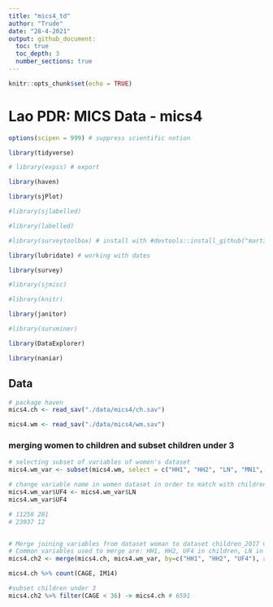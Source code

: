 ```yaml
---
title: "mics4_td"
author: "Trude"
date: "28-4-2021"
output: github_document:
  toc: true
  toc_depth: 3
  number_sections: true
---
```


```r
knitr::opts_chunk$set(echo = TRUE)
```


# Lao PDR: MICS Data - mics4






```r

options(scipen = 999) # suppress scientific notion

```



```r

library(tidyverse)

# library(expss) # export

library(haven) 

library(sjPlot)

#library(sjlabelled)

#library(labelled)

#library(surveytoolbox) # install with #devtools::install_github("martinctc/surveytoolbox")

library(lubridate) # working with dates

library(survey)

#library(sjmisc)

#library(knitr)

library(janitor)

#library(survminer)

library(DataExplorer)

library(naniar)

```



## Data


```r

# package haven
mics4.ch <- read_sav("./data/mics4/ch.sav")

mics4.wm <- read_sav("./data/mics4/wm.sav")

```

### merging women to children and subset children under 3

```r
# selecting subset of variables of women's dataset
mics4.wm_var <- subset(mics4.wm, select = c("HH1", "HH2", "LN", "MN1", "MN2A", "MN2B", "MN2C", "MN2F", "MN2G", "MN2X", "MN3"))

# change variable name in women dataset in order to match with children's
mics4.wm_var$UF4 <- mics4.wm_var$LN
mics4.wm_var$UF4

# 11258 281
# 23937 12 


# Merge joining variables from dataset woman to dataset children_2017 using as key variable: UF4 (mothers or caretakers line number in ch.sav).
# Common variables used to merge are: HH1, HH2, UF4 in children, LN in women
mics4.ch2 <- merge(mics4.ch, mics4.wm_var, by=c("HH1", "HH2", "UF4"), all.x = TRUE)

mics4.ch %>% count(CAGE, IM14)

#subset children under 3
mics4.ch2 %>% filter(CAGE < 36) -> mics4.ch # 6591

```

```r

```

